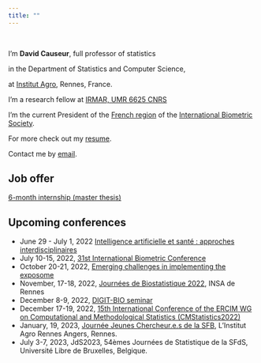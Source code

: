 ```yaml
---
title: ""
---
```


&nbsp; &nbsp;

I'm **David Causeur**, full professor of statistics

in the Department of Statistics and Computer Science,

at [Institut Agro](https://www.institut-agro-rennes-angers.fr/), Rennes, France.

I'm a research fellow at [IRMAR, UMR 6625 CNRS](https://irmar.univ-rennes1.fr/)

I'm the current President of the [French region](https://sfb.pages.math.cnrs.fr/asso/) of the [International Biometric Society](https://www.biometricsociety.org/home).

For more check out my [resume](DC-CV_short.pdf).

Contact me by [email].

[email]: mailto:david.causeur@agrocampus-ouest.fr

## Job offer

[6-month internship (master thesis)](Offre_de_stage_M2_EpiPredict.pdf)

## Upcoming conferences

* June 29 - July 1, 2022 [Intelligence artificielle et santé : approches interdisciplinaires](https://www.lebesgue.fr/fr/conf_IA_sante2022)
* July 10-15, 2022, [31st International Biometric Conference](https://www.ibc2022.org/home)
* October 20-21, 2022, [Emerging challenges in implementing the exposome](https://exposomesymposium.org/)
* November, 17-18, 2022, [Journées de Biostatistique 2022](https://journeesbiostat.sciencesconf.org/), INSA de Rennes
* December 8-9, 2022, [DIGIT-BIO seminar](https://www6.inrae.fr/digitbio/Page-d-accueil/Actualites/DIGIT-BIO-vous-invite-a-son-1er-seminaire-a-Lyon-les-8-et-9-decembre)
* December 17-19, 2022, [15th International Conference of the ERCIM WG on Computational and Methodological Statistics (CMStatistics2022)](http://www.cmstatistics.org/CMStatistics2022/publications.php)
* January, 19, 2023, [Journée Jeunes Chercheur.e.s de la SFB](https://sfb-jjc2023.sciencesconf.org), L'Institut Agro Rennes Angers, Rennes.
* July 3-7, 2023, JdS2023, 54èmes Journées de Statistique de la SFdS, Université Libre de Bruxelles, Belgique.
